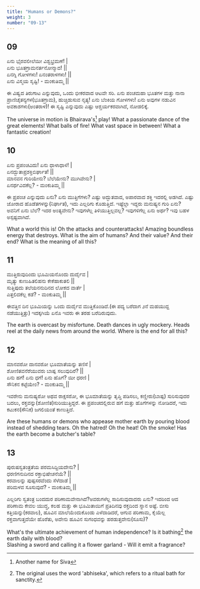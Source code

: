 ```yaml
---
title: "Humans or Demons?"
weight: 3
number: "09-13"
---
```


## 09

ಏನು ಭೈರವಲೀಲೆಯೀ ವಿಶ್ವಭ್ರಮಣೆ! |  
ಏನು ಭೂತಗ್ರಾಮನರ್ತನೋನ್ಮಾದ! ||  
ಏನಗ್ನಿ ಗೋಳಗಳು! ಏನಂತರಾಳಗಳು! ||  
ಏನು ವಿಸ್ಮಯ ಸೃಷ್ಟಿ! - ಮಂಕುತಿಮ್ಮ ||

ಈ ವಿಷ್ವದ ತಿರುಗಾಟ ಎನ್ನುವುದು, ಒಂದು ಭೀಕರವಾದ ಆಟವೇ ಸರಿ. ಏನು ಪಂಚಮಹಾ ಭೂತಗಳ ಮತ್ತು ನಾನಾ ಪ್ರಾಣಿಚೈತನ್ಯಗಳ(ಭೂತಗ್ರಾಮ), ಹುಚ್ಚಿಡುಸುವ ನೃತ್ಯ! ಏನು ಬೆಂಕಿಯ ಗೋಳಗಳು! ಏನು ಅವುಗಳ ನಡುವಿನ ಅವಕಾಶಗಳು(ಅಂತರಾಳ)! ಈ ಸೃಷ್ಟಿ ಎನ್ನುವುದು ಎಷ್ಟು ಆಶ್ಚರ್ಯಕರವಾಗಿದೆ, ನೋಡಲಿಕ್ಕೆ.

The universe in motion is Bhairava's[^7] play! What a passionate dance of the great elements! What balls of fire! What vast space in between! What a fantastic creation!

## 10

ಏನು ಪ್ರಪಂಚವಿದು! ಏನು ಧಾಳಾಧಾಳಿ! |  
ಏನದ್ಭುತಾಪ್ರಶಕ್ತಿಬಿರ್ಘಾತ! ||  
ಮಾನವನ ಗುರಿಯೇನು? ಬೆಲೆಯೇನು? ಮುಗಿವೇನು? |  
ಏನರ್ಥವಿದಕೆಲ್ಲ? - ಮಂಕುತಿಮ್ಮ ||

ಈ ಪ್ರಪಂಚ ಎನ್ನುವುದು ಏನು? ಏನು ಮುತ್ತಿಗೆಗಳು? ಎಷ್ಟು ಅದ್ಭುತವಾದ, ಅಪಾರವಾದ ಶಕ್ತಿ ಇದರಲ್ಲಿ ಅಡಗಿದೆ. ಎಷ್ಟು ಜೋರಾದ ಹೊಡೆತಗಳನ್ನು(ನಿರ್ಘಾತ), ಇದು ಎಲ್ಲರಿಗು ಕೊಡುತ್ತಿದೆ. ಇಷ್ಟೆಲ್ಲಾ ಇದ್ದರು ಮನುಷ್ಯನ ಗುರಿ ಏನು? ಅವನಿಗೆ ಏನು ಬೆಲೆ? ಇದರ ಅಂತ್ಯವೇನು? ಇವುಗಳೆಲ್ಲ ತಿಳಿಯುತ್ತಿಲ್ಲವಲ್ಲ? ಇವುಗಳಿಗೆಲ್ಲ ಏನು ಅರ್ಥ? ಇವು ಬಹಳ ಅಸ್ಪಷ್ಟವಾಗಿದೆ.

What a world this is! Oh the attacks and counterattacks! Amazing boundless energy that destroys. What is the aim of humans? And their value? And their end? What is the meaning of all this?

## 11

ಮುತ್ತಿರುವುದಿಂದು ಭೂಮಿಯನೊಂದು ದುರ್ದೈವ |  
ಮೃತ್ಯು ಕುಣುಹಿತಲಿಹನು ಕೇಕೆಹಾಕುತಲಿ ||  
ಸುತ್ತಿಪುದು ತಲೆಯನನುದಿನದ ಲೋಕದ ವಾರ್ತೆ |  
ಎತ್ತಲಿದಕೆಲ್ಲ ಕಡೆ? - ಮಂಕುತಿಮ್ಮ ||

ಈವತ್ತಿನ ದಿನ ಭೂಮಿಯನ್ನು ಒಂದು ದುರ್ದೈವ ಮುತ್ತಿಕೊಂಡಿದೆ.(ಈ ಪದ್ಯ ಬರೆದಾಗ ೨ನೆ ಮಹಯುದ್ದ ನಡೆಯುತ್ತಿತ್ತು) ಇದಕ್ಕಗಿಯೆ ಏನೊ ಇವರು ಈ ತರಹ ಬರೆದಿರುವುದು.

The earth is overcast by misfortune. Death dances in ugly mockery. Heads reel at the daily news from around the world. Where is the end for all this?

## 12

ಮಾನವರೋ ದಾನವರೋ ಭೂಮಾತೆಯನ್ನು ತಣಿಸೆ |  
ಶೋಣಿತವನೆರೆಯುವರು ಬಾಷ್ಪ ಸಲುವುದಿರೆ? ||  
ಏನು ಹಗೆ! ಏನು ಧಗೆ! ಏನು ಹೊಗೆ? ಯೀ ಧರಣಿ |  
ಸೌನಿಕನ ಕಟ್ಟೆಯೇಂ? - ಮಂಕುತಿಮ್ಮ ||

ಇವರೇನು ಮನುಷ್ಯರೋ ಅಥವ ರಾಕ್ಷಸರೋ, ಈ ಭೂಮಾತೆಯನ್ನು ತೃಪ್ತಿ ಪಡಿಸಲು, ಕಣ್ಣೀರು(ಬಾಷ್ಪ) ಸುರಿಸುವುದರ ಬದಲು, ರಕ್ತವನ್ನು(ಶೋಣಿತ)ಸುರಿಯುತ್ತಿದ್ದರೆ. ಈ ಪ್ರಪಂಚದಲ್ಲಿರುವ ಹಗೆ ಮತ್ತು ಹೊಗೆಗಳನ್ನು ನೋಡಿದರೆ, ಇದು ಕಟುಕನ(ಸೌನಿಕ) ಜಗಲಿಯಂತೆ ಕಾಣುತ್ತಿದೆ.

Are these humans or demons who appease mother earth by pouring blood instead of shedding tears. Oh the hatred! Oh the heat! Oh the smoke! Has the earth become a butcher's table?

## 13

ಪುರುಷಸ್ವತಂತ್ರತೆಯ ಪರಮಸಿದ್ದಿಯದೇನು? |  
ಧರಣಿಗನುದಿನದ ರಕ್ತಾಭಿಷೇಚನೆಯೆ? ||  
ಕರವಾಲನ್ನು ಪುಷ್ಪಸರವೆಂದು ಸೆಳೆದಾಡೆ |  
ಪರಿಮಳವ ಸೂಸುವುದೆ? - ಮಂಕುತಿಮ್ಮ ||

ಎಲ್ಲರಿಗು ಸ್ವತಂತ್ರ ಬಂದದುರ ಪರಿಣಾಮವೇನಾಗಿದೆ?ಅವರುಗಳೆಲ್ಲ ಸಾದಿಸುವುದಾದರು ಏನು? ಇದರಿಂದ ಆದ ಪರಿಣಾಮ ಕೇವಲ ಯುದ್ಧ, ಕಲಹ ಮತ್ತು ಈ ಭೂಮಿತಾಯಿಗೆ ಪ್ರತಿದಿನವು ರಕ್ತದಿಂದ ಸ್ನಾನ ಅಷ್ಟೆ. ಬೀಸು ಕತ್ತಿಯನ್ನು(ಕರವಾಲ), ಹೂವಿನ ಮಾಲೆಯೆಂದುಕೊಂಡು ಎಳೆದಾಡಿದರೆ, ಆಗುವ ಪರಿಣಾಮ, ಕೈಯೆಲ್ಲ ರಕ್ತವಾಗುತ್ತದೆಯೇ ಹೊರೆತು, ಅದೇನು ಹೂವಿನ ಸುಗಂಧವನ್ನು ಹರಡುತ್ತದೇನು(ಸೂಸು)?

What's the ultimate achievement of human independence? Is it bathing[^8] the earth daily with blood?  
Slashing a sword and calling it a flower garland - Will it emit a fragrance?

[^7]: Another name for Siva
[^8]: The original uses the word 'abhiseka', which refers to a ritual bath for sanctity.
